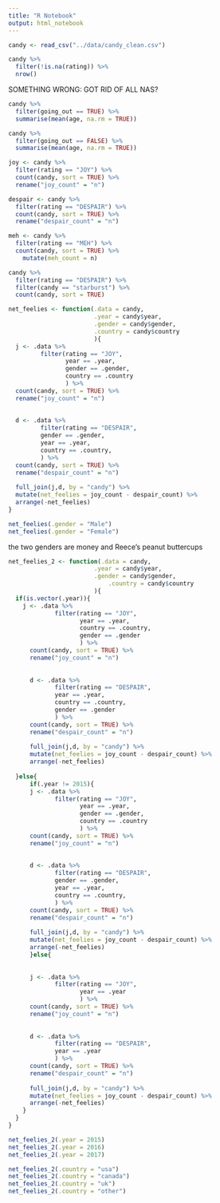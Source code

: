 ```yaml
---
title: "R Notebook"
output: html_notebook
---
```


```r
candy <- read_csv("../data/candy_clean.csv")
```

```r
candy %>% 
  filter(!is.na(rating)) %>% 
  nrow()
```
SOMETHING WRONG: GOT RID OF ALL NAS?


```r
candy %>% 
  filter(going_out == TRUE) %>% 
  summarise(mean(age, na.rm = TRUE))
```
```r
candy %>% 
  filter(going_out == FALSE) %>% 
  summarise(mean(age, na.rm = TRUE))
```

```r
joy <- candy %>% 
  filter(rating == "JOY") %>% 
  count(candy, sort = TRUE) %>% 
  rename("joy_count" = "n")

despair <- candy %>% 
  filter(rating == "DESPAIR") %>% 
  count(candy, sort = TRUE) %>% 
  rename("despair_count" = "n")

meh <- candy %>% 
  filter(rating == "MEH") %>% 
  count(candy, sort = TRUE) %>% 
    mutate(meh_count = n)
```



```r
candy %>% 
  filter(rating == "DESPAIR") %>% 
  filter(candy == "starburst") %>% 
  count(candy, sort = TRUE)
```

```r
net_feelies <- function(.data = candy,
                        .year = candy$year,
                        .gender = candy$gender,
                        .country = candy$country
                        ){
  j <- .data %>% 
         filter(rating == "JOY",
                year == .year,
                gender == .gender,
                country == .country
                ) %>% 
  count(candy, sort = TRUE) %>% 
  rename("joy_count" = "n")
  
    
  d <- .data %>% 
         filter(rating == "DESPAIR",
         gender == .gender,
         year == .year,
         country == .country,
         ) %>% 
  count(candy, sort = TRUE) %>% 
  rename("despair_count" = "n")
     
  full_join(j,d, by = "candy") %>% 
  mutate(net_feelies = joy_count - despair_count) %>% 
  arrange(-net_feelies)
}
```




```r
net_feelies(.gender = "Male")
net_feelies(.gender = "Female")
```

the two genders are money and Reece's peanut buttercups



```r
net_feelies_2 <- function(.data = candy,
                        .year = candy$year,
                        .gender = candy$gender,
                            .country = candy$country
                        ){
  if(is.vector(.year)){
    j <- .data %>% 
             filter(rating == "JOY",
                    year == .year,
                    country == .country,
                    gender == .gender
                    ) %>% 
      count(candy, sort = TRUE) %>% 
      rename("joy_count" = "n")
      
        
      d <- .data %>% 
             filter(rating == "DESPAIR",
             year == .year,
             country == .country,
             gender == .gender
             ) %>% 
      count(candy, sort = TRUE) %>% 
      rename("despair_count" = "n")
         
      full_join(j,d, by = "candy") %>% 
      mutate(net_feelies = joy_count - despair_count) %>% 
      arrange(-net_feelies)
    
  }else{
      if(.year != 2015){
      j <- .data %>% 
             filter(rating == "JOY",
                    year == .year,
                    gender == .gender,
                    country == .country
                    ) %>% 
      count(candy, sort = TRUE) %>% 
      rename("joy_count" = "n")
      
        
      d <- .data %>% 
             filter(rating == "DESPAIR",
             gender == .gender,
             year == .year,
             country == .country,
             ) %>% 
      count(candy, sort = TRUE) %>% 
      rename("despair_count" = "n")
         
      full_join(j,d, by = "candy") %>% 
      mutate(net_feelies = joy_count - despair_count) %>% 
      arrange(-net_feelies)
      }else{
        
      
      j <- .data %>% 
             filter(rating == "JOY",
                    year == .year
                    ) %>% 
      count(candy, sort = TRUE) %>% 
      rename("joy_count" = "n")
      
        
      d <- .data %>% 
             filter(rating == "DESPAIR",
             year == .year
             ) %>% 
      count(candy, sort = TRUE) %>% 
      rename("despair_count" = "n")
         
      full_join(j,d, by = "candy") %>% 
      mutate(net_feelies = joy_count - despair_count) %>% 
      arrange(-net_feelies)
    }
  }
}
```


```r
net_feelies_2(.year = 2015)
net_feelies_2(.year = 2016)
net_feelies_2(.year = 2017)
```

```r
net_feelies_2(.country = "usa")
net_feelies_2(.country = "canada")
net_feelies_2(.country = "uk")
net_feelies_2(.country = "other")
```

